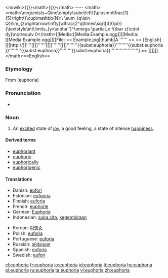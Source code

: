 <nowiki><nowiki>{{}}</nowiki><nowiki><math>{{}}</math>
----
<math><math>\neg\exists~Q\ne\empty\sube\left\{\plusmn\tfrac{1}{5}\right\}\cup\mathbb{N}:\ \sum_{q\isin Q}\lim_{z\rightarrow\infty}\dfrac{2^q\times\sqrt[3]{\pi}}{\textstyle\int\limits_{y=\alpha''}^\omega \partial_x f(\bar z)\cdot dy}\not\equiv 0</math>[[Media:[[Media:Example.ogg]][[Media:[[Media:Example.ogg]][[File:
== Example.jpg|thumb|A '''''' ==

== [English][[[http://]]''''[[]]''''''[[]]''''''[[]]''''''''{{subst:euphoria}}'''''''''{{subst:euphoria}}'''''''''{{subst:euphoria}}'''''''''{{subst:euphoria}}'''''''''''''''''''''] ==
]]]]]]</math></nowiki></nowiki>==English==
{{wikipedia}}

===Etymology===
From {{etyl|grc}} '''{{polytonic|[[εὐφορία]]}}''' (euphoria)

===Pronunciation===
* {{rhymes|ɔːriə}}

===Noun===
{{en-noun}}

# An [[excited]] state of [[joy]], a good feeling, a state of intense [[happiness]].

====Derived terms====
* [[euphoriant]]
* [[euphoric]]
* [[euphorically]]
* [[euphorigenic]]

====Translations====
{{trans-top|an excited state of joy}}
* Danish: [[eufori]]
* Estonian: [[eufooria]]
* Finnish: [[euforia]]
* French: [[euphorie]]
* German: [[Euphorie]]
* Indonesian: [[suka cita]], [[gembira|kegembiraan]]
{{trans-mid}}
* Korean: [[다행증]]
* Polish: [[euforia]] {{f}}
* Portuguese: [[euforia]] {{f}}
* Russian: [[эйфория]] {{f}}
* Spanish: [[euforia]]
* Swedish: [[eufori]]
{{trans-bottom}}

[[el:euphoria]]
[[fr:euphoria]]
[[io:euphoria]]
[[id:euphoria]]
[[it:euphoria]]
[[hu:euphoria]]
[[pl:euphoria]]
[[ru:euphoria]]
[[ta:euphoria]]
[[vi:euphoria]]
[[zh:euphoria]]